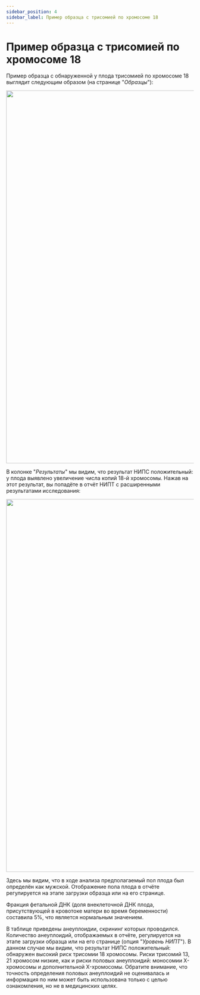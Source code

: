 ```yaml
---
sidebar_position: 4
sidebar_label: Пример образца с трисомией по хромосоме 18
---
```


# Пример образца с трисомией по хромосоме 18

Пример образца с обнаруженной у плода трисомией по хромосоме 18 выглядит следующим
образом (на странице "*Образцы*"):

<p align="center">
<img src={require('/img/rus/t18.png').default} width="1000"/>
</p>

В колонке "*Результаты*" мы видим, что результат НИПС положительный: у плода выявлено увеличение числа копий
18-й хромосомы. Нажав на этот результат, вы попадёте в отчёт НИПТ с расширенными результатами исследования:

<p align="center">
<img src={require('/img/rus/t18_result.png').default} width="1000"/>
</p>

Здесь мы видим, что в ходе анализа предполагаемый пол плода был определён как мужской. Отображение пола
плода в отчёте регулируется на этапе загрузки образца или на его странице.

Фракция фетальной ДНК (доля внеклеточной ДНК плода, присутствующей в
кровотоке матери во время беременности) составила 5%, что является нормальным значением.

В таблице приведены анеуплоидии, скрининг которых проводился. Количество анеуплоидий, отображаемых в отчёте,
регулируется на этапе загрузки образца или на его странице (опция "*Уровень НИПТ*"). В данном случае мы видим,
что результат НИПС положительный: обнаружен высокий риск трисомии 18 хромосомы. Риски трисомий 13, 21
хромосом низкие, как и риски половых анеуплоидий: моносомии X-хромосомы и дополнительной X-хромосомы.
Обратите внимание, что точность определения половых анеуплоидий не оценивалась и информация по ним может
быть использована только с целью ознакомления, но не в медицинских целях.
